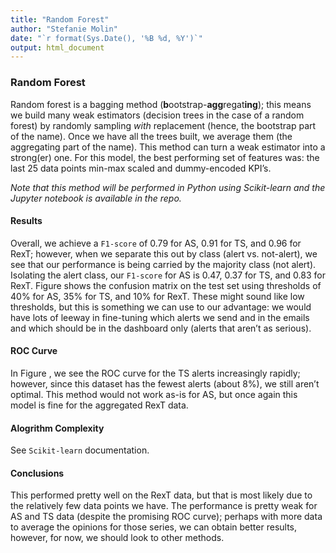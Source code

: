 ```yaml
---
title: "Random Forest"
author: "Stefanie Molin"
date: "`r format(Sys.Date(), '%B %d, %Y')`"
output: html_document
---
```


### Random Forest
Random forest is a bagging method (**b**ootstrap-**agg**regat**ing**); this means we build many weak estimators (decision trees in the case of a random forest) by randomly sampling *with* replacement (hence, the bootstrap part of the name).  Once we have all the trees built, we average them (the aggregating part of the name). This method can turn a weak estimator into a strong(er) one. For this model, the best performing set of features was: the last 25 data points min-max scaled and dummy-encoded KPI's.

*Note that this method will be performed in Python using Scikit-learn and the Jupyter notebook is available in the repo.*

#### Results
Overall, we achieve a `F1-score` of 0.79 for AS, 0.91 for TS, and 0.96 for RexT; however, when we separate this out by class (alert vs. not-alert), we see that our performance is being carried by the majority class (not alert). Isolating the alert class, our `F1-score` for AS is 0.47, 0.37 for TS, and 0.83 for RexT. Figure \ref{fig:rf_conf_mat} shows the confusion matrix on the test set using thresholds of 40% for AS, 35% for TS, and 10% for RexT. These might sound like low thresholds, but this is something we can use to our advantage: we would have lots of leeway in fine-tuning which alerts we send and in the emails and which should be in the dashboard only (alerts that aren't as serious).

\begin{figure}[h!]
\centering
  \includegraphics[width=1.0\textwidth]{images/rf_conf_matrix.png}
\caption{Random Forest confusion matrix}
\label{fig:rf_conf_mat}
\end{figure}


#### ROC Curve
In Figure \ref{fig:rf_roc_curve}, we see the ROC curve for the TS alerts increasingly rapidly; however, since this dataset has the fewest alerts (about 8%), we still aren't optimal. This method would not work as-is for AS, but once again this model is fine for the aggregated RexT data.

\begin{figure}[h!]
\centering
  \includegraphics[width=1.0\textwidth]{images/rf_roc_curve.png}
\caption{Random Forest ROC curve}
\label{fig:rf_roc_curve}
\end{figure}


#### Alogrithm Complexity  
See `Scikit-learn` documentation.

#### Conclusions
This performed pretty well on the RexT data, but that is most likely due to the relatively few data points we have. The performance is pretty weak for AS and TS data (despite the promising ROC curve); perhaps with more data to average the opinions for those series, we can obtain better results, however, for now, we should look to other methods.

